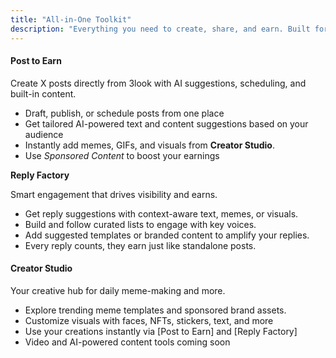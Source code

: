 ```yaml
---
title: "All-in-One Toolkit"
description: "Everything you need to create, share, and earn. Built for active posters, sharp repliers, and visual creators."
---
```


#### **Post to Earn**

Create X posts directly from 3look with AI suggestions, scheduling, and built-in content.

- Draft, publish, or schedule posts from one place
- Get tailored AI-powered text and content suggestions based on your audience
- Instantly add memes, GIFs, and visuals from **Creator Studio**.
- Use _Sponsored Content_ to boost your earnings

**Reply Factory**

Smart engagement that drives visibility and earns.

- Get reply suggestions with context-aware text, memes, or visuals.
- Build and follow curated lists to engage with key voices.
- Add suggested templates or branded content to amplify your replies.
- Every reply counts, they earn just like standalone posts.

#### **Creator Studio**

Your creative hub for daily meme-making and more.

- Explore trending meme templates and sponsored brand assets.
- Customize visuals with faces, NFTs, stickers, text, and more
- Use your creations instantly via [Post to Earn] and [Reply Factory]
- Video and AI-powered content tools coming soon